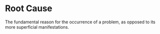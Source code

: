 # Root Cause

The fundamental reason for the occurrence of a problem, as opposed to its more superficial manifestations.